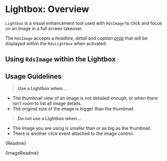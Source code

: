 
<Meta title="Patterns/Lightbox/Overview" />

# Lightbox: Overview

`Lightbox` is a visual enhancement tool used with `RdsImage` to click and focus on an image in a full screen takeover.

The `RdsImage` accepts a _headline_, _detail_ and _caption_ [prop](#rds-image) that will be displayed within the `RdsLightbox` when activated.

## Using `RdsImage` within the Lightbox

<Canvas withSource="auto">
  <Story id="patterns-lightbox-stories--default-story"></Story>
</Canvas>

## Usage Guidelines

> **Use a Lightbox when...**

- The thumbnail view of an image is not detailed enough, or when there isn't room to list all image details.
- The original size of the image is bigger than the thumbnail.

> **Do not use a Lightbox when...**

- The image you are using is smaller than or as big as the thumbnail.
- There is another click event attached to the image control.

<Description>{Readme}</Description>

<Description>{ImageReadme}</Description>

